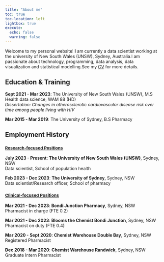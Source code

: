 ```yaml
---
title: "About me"
toc: true
toc-location: left
lightbox: true
execute: 
  echo: false
  warning: false
---
```


Welcome to my personal website! I am currently a data scientist working at the university of New South Wales (UNSW), Sydney, Australia.I am passionate about technology, programming, data analysis, data visualization and statistical modelling.See my [CV](https://github.com/WeisiChen1995/CV/blob/main/cv-wc.pdf) for more details. 

## Education & Training

**Sept 2021 - Mar 2023**: The University of New South Wales (UNSW), M.S Health data science, WAM 88 (HD) <br> *Dissertation: Changes in atherosclerotic cardiovascular disease risk over time among people living with HIV*

**Mar 2015 - Mar 2019**: The University of Sydney, B.S Pharmacy

## Employment History

### <u style="font-size: smaller;">Research-focused Positions</u>

**July 2023 - Present**: **The University of New South Wales (UNSW)**, Sydney, NSW <br> Data scientist, School of population health

**Feb 2023 - Dec 2023**: **The University of Sydney**, Sydney, NSW <br> Data scientist/Research officer, School of pharmacy

### <u style="font-size: smaller;">Clinical-focused Positions</u>

**Mar 2021 - Dec 2023**: **Bondi Junction Pharmacy**, Sydney, NSW <br> Pharmacist in charge (FTE 0.2)

**Mar 2021 - Dec 2023**: **Blooms the Chemist Bondi Junction**, Sydney, NSW <br>
Pharmacist on duty (FTE 0.4)

**Mar 2020 - Sept 2020**: **Chemist Warehouse Double Bay**, Sydney, NSW <br>
Registered Pharmacist

**Dec 2018 - Mar 2020**: **Chemist Warehouse Randwick**, Sydney, NSW <br>
Graduate Intern Pharmacist

